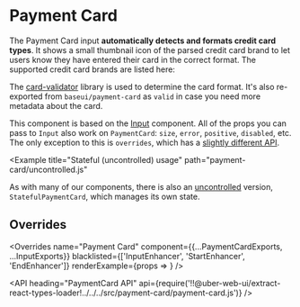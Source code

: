 <!--
Copyright (c) 2018-2019 Uber Technologies, Inc.

This source code is licensed under the MIT license found in the
LICENSE file in the root directory of this source tree.
-->







# Payment Card

The Payment Card input **automatically detects and formats credit card types**. It shows a small thumbnail icon of the parsed credit card brand to let users know they have entered their card in the correct format. The supported credit card brands are listed here:

<Table
  columns={['Card Type', 'Example Number']}
  data={[
    ['American Express', '378282246310005'],
    ['Diners Club', '36259600000004'],
    ['Discover', '6011111111111117'],
    ['ELO', '6550000000000001'],
    ['JCB', '3530111333300000'],
    ['Maestro', '6304000000000000'],
    ['Mastercard', '5555555555554444'],
    ['UnionPay', '6246729687894613'],
    ['Visa', '4111111111111111'],
  ]}
/>

The [card-validator](https://github.com/braintree/card-validator) library is used to determine the card format. It's also re-exported from `baseui/payment-card` as `valid` in case you need more metadata about the card.

This component is based on the [Input](/components/input) component. All of the props you can pass to `Input` also work on `PaymentCard`: `size`, `error`, `positive`, `disabled`, etc. The only exception to this is `overrides`, which has a [slightly different API](/components/payment-card/#overrides).

<Example title="Basic usage" path="payment-card/controlled.js">
  <Controlled />
</Example>

<Example title="Default value" path="payment-card/defaultvalue.js">
  <DefaultValue />
</Example>

<Example
  title="Stateful (uncontrolled) usage"
  path="payment-card/uncontrolled.js"
>
  <Uncontrolled />
</Example>

As with many of our components, there is also an [uncontrolled](https://reactjs.org/docs/uncontrolled-components.html) version, `StatefulPaymentCard`, which manages its own state.

## Overrides

<Overrides
  name="Payment Card"
  component={{...PaymentCardExports, ...InputExports}}
  blacklisted={['InputEnhancer', 'StartEnhancer', 'EndEnhancer']}
  renderExample={props => <StatefulPaymentCard overrides={props.overrides} />}
/>

<API
  heading="PaymentCard API"
  api={require('!!@uber-web-ui/extract-react-types-loader!../../../src/payment-card/payment-card.js')}
/>
